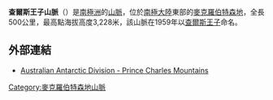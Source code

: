 {{coord|72|0|S|67|0|E|display=title}}

'''查爾斯王子山脈'''（{{lang-en|Prince Charles Mountains}}）是[[南極洲|南極洲]]的[[山脈|山脈]]，位於[[南極大陸|南極大陸]]東部的[[麥克羅伯特森地|麥克羅伯特森地]]，全長500公里，最高點海拔高度3,228米，該山脈在1959年以[[查爾斯_(威爾斯親王)|查爾斯王子]]命名。

==外部連結==
*[https://web.archive.org/web/20070722175600/http://www-new.aad.gov.au/default.asp?casid=4569 Australian Antarctic Division - Prince Charles Mountains]

{{DEFAULTSORT:Prince Charles Mountains}}
[[Category:麥克羅伯特森地山脈|Category:麥克羅伯特森地山脈]]


{{MacRobertsonLand-geo-stub}}